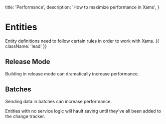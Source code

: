   title: 'Performance',
  description: 'How to maximize performance in Xams',
}

# Entities

Entity definitions need to follow certain rules in order to work with Xams. {{ className: 'lead' }}

## Release Mode

Building in release mode can dramatically increase performance.

## Batches

Sending data in batches can increase performance.

Entities with no service logic will hault saving until they've all been added to the change tracker.
